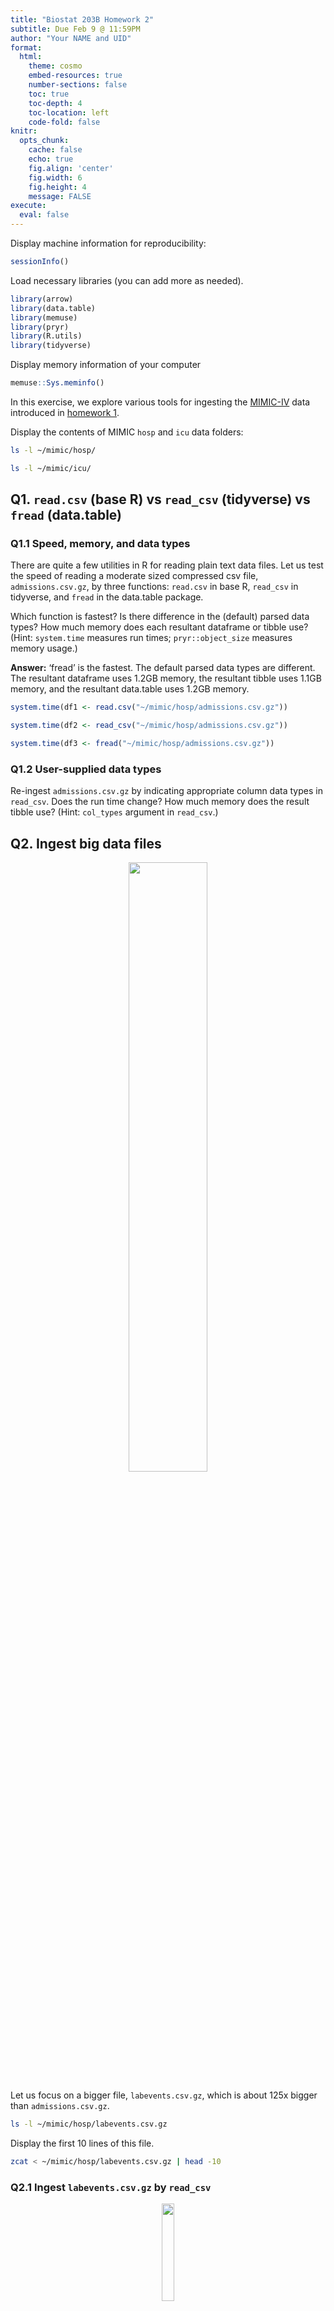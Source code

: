 ```yaml
---
title: "Biostat 203B Homework 2"
subtitle: Due Feb 9 @ 11:59PM
author: "Your NAME and UID"
format:
  html:
    theme: cosmo
    embed-resources: true
    number-sections: false
    toc: true
    toc-depth: 4
    toc-location: left
    code-fold: false
knitr:
  opts_chunk: 
    cache: false    
    echo: true
    fig.align: 'center'
    fig.width: 6
    fig.height: 4
    message: FALSE
execute:
  eval: false    
---
```


Display machine information for reproducibility:
```r
sessionInfo()
```

Load necessary libraries (you can add more as needed).
```r
library(arrow)
library(data.table)
library(memuse)
library(pryr)
library(R.utils)
library(tidyverse)
```

Display memory information of your computer
```r
memuse::Sys.meminfo()
```

In this exercise, we explore various tools for ingesting the [MIMIC-IV](https://mimic.mit.edu/docs/iv/) data introduced in [homework 1](https://ucla-biostat-203b.github.io/2024winter/hw/hw1/hw1.html).

Display the contents of MIMIC `hosp` and `icu` data folders:

```bash
ls -l ~/mimic/hosp/
```

```bash
ls -l ~/mimic/icu/
```

## Q1. `read.csv` (base R) vs `read_csv` (tidyverse) vs `fread` (data.table)

### Q1.1 Speed, memory, and data types

There are quite a few utilities in R for reading plain text data files. Let us test the speed of reading a moderate sized compressed csv file, `admissions.csv.gz`, by three functions: `read.csv` in base R, `read_csv` in tidyverse, and `fread` in the data.table package.

Which function is fastest? Is there difference in the (default) parsed data types? How much memory does each resultant dataframe or tibble use? (Hint: `system.time` measures run times; `pryr::object_size` measures memory usage.) 

**Answer:**
'fread' is the fastest. The default parsed data types are different. The resultant dataframe uses 1.2GB memory, the resultant tibble uses 1.1GB memory, and the resultant data.table uses 1.2GB memory.

```r
system.time(df1 <- read.csv("~/mimic/hosp/admissions.csv.gz"))
```

```r
system.time(df2 <- read_csv("~/mimic/hosp/admissions.csv.gz"))
```

```r
system.time(df3 <- fread("~/mimic/hosp/admissions.csv.gz"))
```



### Q1.2 User-supplied data types

Re-ingest `admissions.csv.gz` by indicating appropriate column data types in `read_csv`. Does the run time change? How much memory does the result tibble use? (Hint: `col_types` argument in `read_csv`.)

## Q2. Ingest big data files

<p align="center">
  <img src="./bigfile.png" width="50%">
</p>

Let us focus on a bigger file, `labevents.csv.gz`, which is about 125x bigger than `admissions.csv.gz`.
```bash
ls -l ~/mimic/hosp/labevents.csv.gz
```
Display the first 10 lines of this file.
```bash
zcat < ~/mimic/hosp/labevents.csv.gz | head -10
```

### Q2.1 Ingest `labevents.csv.gz` by `read_csv`

<p align="center">
  <img src="./readr_logo.png" width="20%">
</p>

Try to ingest `labevents.csv.gz` using `read_csv`. What happens? If it takes more than 5 minutes on your computer, then abort the program and report your findings. 

### Q2.2 Ingest selected columns of `labevents.csv.gz` by `read_csv`

Try to ingest only columns `subject_id`, `itemid`, `charttime`, and `valuenum` in `labevents.csv.gz` using `read_csv`.  Does this solve the ingestion issue? (Hint: `col_select` argument in `read_csv`.)

### Q2.3 Ingest subset of `labevents.csv.gz`

<p align="center">
  <img src="./linux_logo.png" width="20%">
</p>

Our first strategy to handle this big data file is to make a subset of the `labevents` data.  Read the [MIMIC documentation](https://mimic.mit.edu/docs/iv/modules/hosp/labevents/) for the content in data file `labevents.csv`.

In later exercises, we will only be interested in the following lab items: creatinine (50912), potassium (50971), sodium (50983), chloride (50902), bicarbonate (50882), hematocrit (51221), white blood cell count (51301), and glucose (50931) and the following columns: `subject_id`, `itemid`, `charttime`, `valuenum`. Write a Bash command to extract these columns and rows from `labevents.csv.gz` and save the result to a new file `labevents_filtered.csv.gz` in the current working directory. (Hint: use `zcat <` to pipe the output of `labevents.csv.gz` to `awk` and then to `gzip` to compress the output. To save render time, put `#| eval: false` at the beginning of this code chunk.)

Display the first 10 lines of the new file `labevents_filtered.csv.gz`. How many lines are in this new file? How long does it take `read_csv` to ingest `labevents_filtered.csv.gz`?

### Q2.4 Ingest `labevents.csv` by Apache Arrow

<p align="center">
  <img src="./arrow_logo.png" width="30%">
</p>

Our second strategy is to use [Apache Arrow](https://arrow.apache.org/) for larger-than-memory data analytics. Unfortunately Arrow does not work with gz files directly. First decompress `labevents.csv.gz` to `labevents.csv` and put it in the current working directory. To save render time, put `#| eval: false` at the beginning of this code chunk.

Then use [`arrow::open_dataset`](https://arrow.apache.org/docs/r/reference/open_dataset.html) to ingest `labevents.csv`, select columns, and filter `itemid` as in Q2.3. How long does the ingest+select+filter process take? Display the number of rows and the first 10 rows of the result tibble, and make sure they match those in Q2.3. (Hint: use `dplyr` verbs for selecting columns and filtering rows.)

Write a few sentences to explain what is Apache Arrow. Imagine you want to explain it to a layman in an elevator. 

### Q2.5 Compress `labevents.csv` to Parquet format and ingest/select/filter

<p align="center">
  <img src="./parquet_logo.png" width="30%">
</p>

Re-write the csv file `labevents.csv` in the binary Parquet format (Hint: [`arrow::write_dataset`](https://arrow.apache.org/docs/r/reference/write_dataset.html).) How large is the Parquet file(s)? How long does the ingest+select+filter process of the Parquet file(s) take? Display the number of rows and the first 10 rows of the result tibble and make sure they match those in Q2.3. (Hint: use `dplyr` verbs for selecting columns and filtering rows.)

Write a few sentences to explain what is the Parquet format. Imagine you want to explain it to a layman in an elevator.

### Q2.6 DuckDB

<p align="center">
  <img src="./duckdb_logo.png" width="20%">
</p>

Ingest the Parquet file, convert it to a DuckDB table by [`arrow::to_duckdb`](https://arrow.apache.org/docs/r/reference/to_duckdb.html), select columns, and filter rows as in Q2.5. How long does the ingest+convert+select+filter process take? Display the number of rows and the first 10 rows of the result tibble and make sure they match those in Q2.3. (Hint: use `dplyr` verbs for selecting columns and filtering rows.)

Write a few sentences to explain what is DuckDB. Imagine you want to explain it to a layman in an elevator.

## Q3. Ingest and filter `chartevents.csv.gz`

[`chartevents.csv.gz`](https://mimic.mit.edu/docs/iv/modules/icu/chartevents/) contains all the charted data available for a patient. During their ICU stay, the primary repository of a patient’s information is their electronic chart. The `itemid` variable indicates a single measurement type in the database. The `value` variable is the value measured for `itemid`. The first 10 lines of `chartevents.csv.gz` are
```bash
zcat < ~/mimic/icu/chartevents.csv.gz | head -10
```
[`d_items.csv.gz`](https://mimic.mit.edu/docs/iv/modules/icu/d_items/) is the dictionary for the `itemid` in `chartevents.csv.gz`.
```bash
zcat < ~/mimic/icu/d_items.csv.gz | head -10
```
In later exercises, we are interested in the vitals for ICU patients: heart rate (220045), mean non-invasive blood pressure (220181), systolic non-invasive blood pressure (220179), body temperature in Fahrenheit (223761), and respiratory rate (220210). Retrieve a subset of `chartevents.csv.gz` only containing these items, using the favorite method you learnt in Q2. 

Document the steps and show code. Display the number of rows and the first 10 rows of the result tibble.

